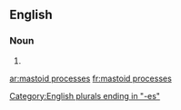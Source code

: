==English==

===Noun===
{{head|en|plural|head=[[mastoid]] [[processes]]}}

# {{plural of|mastoid process|lang=en}}

[[Category:English plurals ending in "-es"]]

[[ar:mastoid processes]]
[[fr:mastoid processes]]